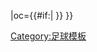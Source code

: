 {{fb team |t=-{zh-hans:费雷拉; zh-hk:費利拿;}- |tan=费雷拉足球俱乐部 |tc=POR |abb={{#if:{{{abb|}}}|PAÇ{{0}}}} |oc={{#if:{{{oc|}}}|{{{oc}}} }} }}<!--
--><noinclude>[[Category:足球模板]]</noinclude>